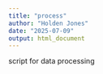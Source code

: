 ```yaml
---
title: "process"
author: "Holden Jones"
date: "2025-07-09"
output: html_document
---
```


script for data processing